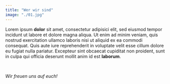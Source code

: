 ```yaml
---
title: "Wer wir sind"
image: "./01.jpg"
---
```


Lorem ipsum **dolor** sit amet, consectetur adipisici elit, sed eiusmod tempor
incidunt ut labore et dolore magna aliqua. Ut enim ad minim veniam, quis nostrud
exercitation ullamco laboris nisi ut aliquid ex ea commodi consequat. Quis aute
iure reprehenderit in voluptate velit esse cillum dolore eu fugiat nulla
pariatur. Excepteur sint obcaecat cupiditat non proident, sunt in culpa qui
officia deserunt mollit anim id est **laborum**.

<br />

_Wir freuen uns auf euch!_
